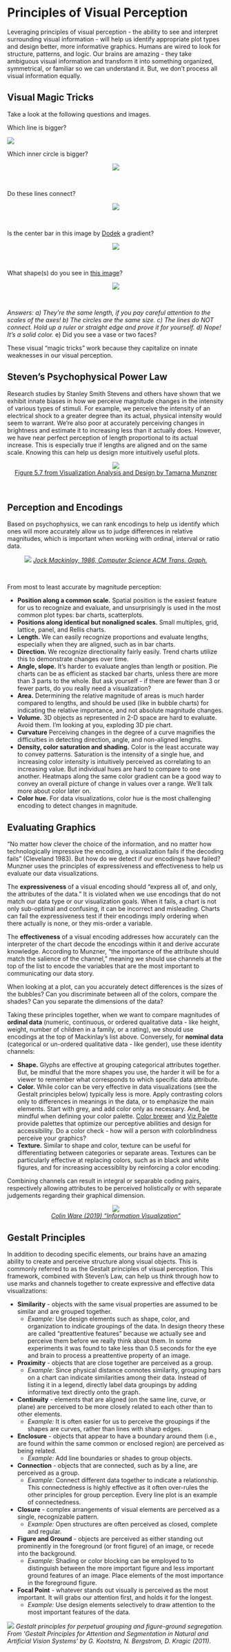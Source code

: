 Principles of Visual Perception
===============================

Leveraging principles of visual perception - the ability to see and interpret
surrounding visual information - will help us identify appropriate plot types
and design better, more informative graphics. Humans are wired to look for
structure, patterns, and logic. Our brains are amazing - they take ambiguous
visual information and transform it into something organized, symmetrical, or
familiar so we can understand it. But, we don't process all visual information
equally.


Visual Magic Tricks
-------------------

Take a look at the following questions and images.

Which line is bigger?

![](./img/whichisbigger.JPG)

Which inner circle is bigger?

<center>
![](./img/workshop_data_visualization_tricks_circles_bw.png)
</center><br>

Do these lines connect?

<center>
![](./img/whichlinesup1.JPG)
</center><br>

Is the center bar in this image by
[Dodek](https://upload.wikimedia.org/wikipedia/commons/1/1e/Gradient-optical-illusion.svg)
a gradient?

<center>
![](./img/gradient-optical-illusion_wikimedia.svg)
</center><br>

What shape(s) do you see in [this
image](https://commons.wikimedia.org/w/index.php?curid=13901986)?

<center>
![](./img/Rubins_vase_wikipedia_bw.jpg)
</center><br>

*Answers: a) They're the same length, if you pay careful attention to the
scales of the axes! b) The circles are the same size. c) The lines do NOT
connect. Hold up a ruler or straight edge and prove it for yourself. d) Nope!
It's a solid color.* e) Did you see a vase or two faces?

These visual "magic tricks" work because they capitalize on innate weaknesses
in our visual perception.

Steven’s Psychophysical Power Law
---------------------------------

Research studies by Stanley Smith Stevens and others have shown that we exhibit
innate biases in how we perceive magnitude changes in the intensity of various
types of stimuli. For example, we perceive the intensity of an electrical shock
to a greater degree than its actual, physical intensity would seem to warrant.
We're also poor at accurately perceiving changes in brightness and estimate it
to increasing less than it actually does. However, we have near perfect
perception of length proportional to its actual increase. This is especially
true if lengths are aligned and on the same scale. Knowing this can help us
design more intuitively useful plots.

<center>
![](./img/workshop_data_visualization_stevens_law_munzer_figure.png)<br>
[Figure 5.7 from Visualization Analysis and Design by Tamarna Munzner](https://www.oreilly.com/library/view/visualization-analysis-and/9781466508910/)
</center><br>

Perception and Encodings
------------------------

Based on psychophysics, we can rank encodings to help us identify which ones
will more accurately allow us to judge differences in relative magnitudes,
which is important when working with ordinal, interval or ratio data.

<center>
![](./img/Mackinlay_16-Figure14-1.png)
*[Jock Mackinlay, 1986, Computer Science ACM Trans. Graph.](https://doi.org/10.1145/22949.22950)*
</center><br>

From most to least accurate by magnitude perception:

* **Position along a common scale.** Spatial position is the easiest feature
  for us to recognize and evaluate, and unsurprisingly is used in the most
  common plot types: bar charts, scatterplots.
* **Positions along identical but nonaligned scales.** Small multiples, grid,
  lattice, panel, and Rellis charts.
* **Length.** We can easily recognize proportions and evaluate lengths,
  especially when they are aligned, such as in bar charts.
* **Direction.** We recognize directionality fairly easily. Trend charts
  utilize this to demonstrate changes over time. 
* **Angle, slope.** It's harder to evaluate angles than length or position. Pie
  charts can be as efficient as stacked bar charts, unless there are more than
  3 parts to the whole. But ask yourself - if there are fewer than 3 or fewer
  parts, do you really need a visualization?
* **Area.** Determining the relative magnitude of areas is much harder compared
  to lengths, and should be used (like in bubble charts) for indicating the
  relative importance, and not absolute magnitude changes. 
* **Volume.** 3D objects as represented in 2-D space are hard to evaluate.
  Avoid them. I'm looking at you, exploding 3D pie chart.
* **Curvature** Perceiving changes in the degree of a curve magnifies the
  difficulties in detecting direction, angle, and non-aligned lengths. 
* **Density, color saturation and shading.** Color is the least accurate way to
  convey patterns. Saturation is the intensity of a single hue, and increasing
  color intensity is intuitively perceived as correlating to an increasing
  value. But individual hues are hard to compare to one another. Heatmaps along
  the same color gradient can be a good way to convey an overall picture of
  change in values over a range. We'll talk more about color later on.
* **Color hue.** For data visualizations, color hue is the most challenging
  encoding to detect changes in magnitude.

Evaluating Graphics
-------------------

“No matter how clever the choice of the information, and no matter how
technologically impressive the encoding, a visualization fails if the decoding
fails” (Cleveland 1983). But how do we detect if our encodings have failed?
Munzner uses the principles of expressiveness and effectiveness to help us
evaluate our data visualizations.

The **expressiveness** of a visual encoding should "express all of, and only,
the attributes of the data." It is violated when we use encodings that do not
match our data type or our visualization goals. When it fails, a chart is not
only sub-optimal and confusing, it can be incorrect and misleading. Charts can
fail the expressiveness test if their encodings imply ordering when there
actually is none, or they mis-order a variable. 

The **effectiveness** of a visual encoding addresses how accurately can the
interpreter of the chart decode the encodings within it and derive accurate
knowledge. According to Munzner, "the importance of the attribute should match
the salience of the channel," meaning we should use channels at the top of the
list to encode the variables that are the most important to communicating our
data story.

When looking at a plot, can you accurately detect differences is the sizes of
the bubbles? Can you discriminate between all of the colors, compare the
shades? Can you separate the dimensions of the data? 

Taking these principles together, when we want to compare magnitudes of
**ordinal data** (numeric, continuous, or ordered qualitative data - like
height, weight, number of children in a family, or a rating), we should use
encodings at the top of Mackinlay's list above. Conversely, for **nominal
data** (categorical or un-ordered qualitative data - like gender), use these
identity channels: 

* **Shape.** Glyphs are effective at grouping categorical attributes together.
  But, be mindful that the more shapes you use, the harder it will be for a
  viewer to remember what corresponds to which specific data attribute.
* **Color.**  While color can be very effective in data visualizations (see the
  Gestalt principles below) typically less is more. Apply contrasting colors
  only to differences in meanings in the data, or to emphasize the main
  elements. Start with grey, and add color only as necessary. And, be mindful
  when defining your color palette. [Color brewer](https://colorbrewer2.org/)
  and [Viz Palette](https://projects.susielu.com/viz-palette) provide palettes
  that optimize our perceptive abilities and design for accessibility. Do a
  color check - how will a person with colorblindness perceive your graphics?
* **Texture.** Similar to shape and color, texture can be useful for
  differentiating between categories or separate areas. Textures can be
  particularly effective at replacing colors, such as in black and white
  figures, and for increasing accessiblity by reinforcing a color encoding.

Combining channels can result in integral or separable coding pairs,
respectively allowing attributes to be perceived holistically or with separate
judgements regarding their graphical dimension.

<center>
![](./img/ware_information_visualization.PNG)<br>
*[Colin Ware (2019) "Information Visualization"](https://www.elsevier.com/books/information-visualization/ware/978-0-12-812875-6)*
</center>

Gestalt Principles
------------------

In addition to decoding specific elements, our brains have an amazing ability
to create and perceive structure along visual objects. This is commonly
referred to as the Gestalt principles of visual perception. This framework,
combined with Steven's Law, can help us think through how to use marks and
channels together to create expressive and effective data visualizations:

* **Similarity** - objects with the same visual properties are assumed to be
  similar and are grouped together. 
   * *Example:* Use design elements such as shape, color, and organization to
     indicate groupings of the data. In design theory these are called
     “preattentive features” because we actually see and perceive them before
     we really think about them. In some experiments it was found to take less
     than 0.5 seconds for the eye and brain to process a preattentive property
     of an image.
* **Proximity** - objects that are close together are perceived as a group. 
   * *Example:* Since physical distance connotes similarity, grouping bars on a
     chart can indicate similarities among their data. Instead of listing it in
     a legend, directly label data groupings by adding informative text
     directly onto the graph.
* **Continuity** - elements that are aligned (on the same line, curve, or
  plane) are perceived to be more closely related to each other than to other
  elements. 
   * *Example:* It is often easier for us to perceive the groupings if the
     shapes are curves, rather than lines with sharp edges.
* **Enclosure** - objects that appear to have a boundary around them (i.e., are
  found within the same common or enclosed region) are perceived as being
  related. 
   * *Example:* Add line boundaries or shades to group objects.
* **Connection** - objects that are connected, such as by a line, are perceived
  as a group. 
   * *Example:* Connect different data together to indicate a relationship.
     This connectedness is highly effective as it often over-rules the other
     principles for group perception. Every line plot is an example of
     connectedness.
* **Closure** - complex arrangements of visual elements are perceived as a
  single, recognizable pattern.  
   * *Example:* Open structures are often perceived as closed, complete and
     regular.
* **Figure and Ground** - objects are perceived as either standing out
  prominently in the foreground (or front figure) of an image, or recede into
  the background. 
   * *Example:*  Shading or color blocking can be employed to to distinguish
     between the more important figure and less important ground features of an
     image. Place elements of the most importance in the foreground figure.
* **Focal Point** - whatever stands out visually is perceived as the most
  important. It will grabs our attention first, and holds it for the longest. 
   * *Example:* Use design elements selectively to draw attention to the most
     important features of the data.

![](./img/gestalt_principles.png)
*Gestalt principles for perpetual grouping and figure-ground segregation. From
'Gestalt Principles for Attention and Segmentation in Natural and Artificial
Vision Systems' by
G. Kootstra, N. Bergstrom, D. Kragic (2011).*
